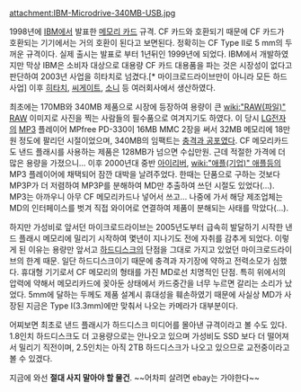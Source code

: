attachment:IBM-Microdrive-340MB-USB.jpg

1998년에 [[IBM]]에서 발표한 [[메모리 카드]] 규격. CF 카드와 호환되기 때문에 CF 카드가 호환되는 기기에서는 거의 호환이 된다고 보면된다. 정확히는 CF Type II로 5 mm의 두꺼운 규격이다. 실제 출시는 발표로 부터 1년뒤인 1999년에 되었다. IBM에서 개발하였지만 막상 IBM은 소비자 대상으로 대용량 CF 카드 대용품을 파는 것은 시장성이 없다고 판단하여 2003년 사업을 히타치로 넘겼다.[* 마이크로드라이브만이 아니라 모든 하드 사업] 이후 [[히타치]], [[씨게이트]], [[소니]] 등 여러회사에서 생산하였다.

최초에는 170MB와 340MB 제품으로 시장에 등장하여 용량이 큰 [[wiki:"RAW(파일)" RAW]] 이미지로 사진을 찍는 사람들의 필수품으로 여겨지기도 하였다. 이 당시 [[LG전자]]의 [[MP3]] 플레이어 MPfree PD-330이 16MB MMC 2장을 써서 32MB 메모리에 18만원 정도에 팔리던 시절이었으며, 340MB의 임팩트는 [[충격과 공포]]였다. CF 메모리카드도 낸드 플래시를 사용하는 제품은 128MB가 넘으면 수십만원. 근데 적절한 가격에 더 많은 용량을 가졌으니... 이후 2000년대 중반 [[아이리버]], [[wiki:"애플(기업)" 애플]]등의 MP3 플레이어에 채택되어 잠깐 대박을 날려주었다. 한때는 단품으로 구하는 것보다 MP3P가 더 저렴하여 MP3P를 분해하여 MD만 추출하여 쓰던 시절도 있었다(...). MP3는 아까우니 아무 CF 메모리카드나 넣어서 쓰고... 나중에 가서 해당 제조업체는 MD의 인터페이스를 벗겨 직접 와이어로 연결하여 제품이 분해되는 사태를 막았다(...).

하지만 가성비로 앞서던 마이크로드라이브는 2005년도부터 급속히 발달하기 시작한 낸드 플래시 메모리에 밀리기 시작하여 몇년이 지나기도 전에 자취를 감추게 되었다. 이렇게 된 이유는 용량만 앞서고 [[하드디스크]]의 단점을 그대로 가지고 있었던 마이크로드라이브의 한계 때문. 일단 하드디스크이기 때문에 충격과 자기장에 약하고 전력소모가 심했다. 휴대형 기기로서 CF 메모리의 형태를 가진 MD로선 치명적인 단점. 특히 위에서의 압력에 약해서 메모리카드에 꽂아둔 상태에서 카드중간을 너무 누르면 갈리는 소리가 났었다. 5mm에 달하는 두께도 제품 설계시 휴대성을 훼손하였기 때문에 사실상 MD가 사장된 지금은 Type I(3.3mm)에만 맞춰서 나오는 카메라가 대부분이다.

어찌보면 최초로 낸드 플래시가 하드디스크 미디어를 몰아낸 규격이라고 볼 수도 있다. 1.8인치 하드디스크도 더 고용량으로는 안나오고 있으며 가성비도 SSD 보다 더 떨어져서 밀리기 직전이며, 2.5인치는 아직 2TB 하드디스크가 나오고 있으므로 교전중이라고 볼 수 있겠다.

지금에 와선 '''절대 사지 말아야 할 물건'''. ~~어차피 살려면 ebay는 가야한다~~
